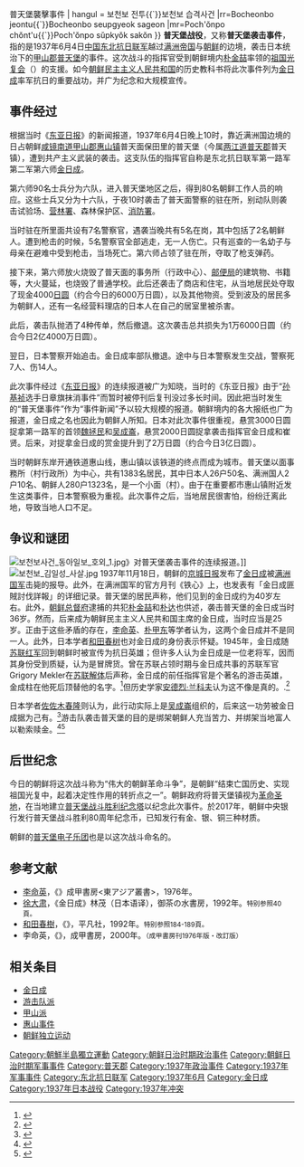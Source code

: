 {{Refimprove|time=2018-06-04T08:57:55+00:00}}
{{Infobox Military Conflict
|conflict= 普天堡战役
|partof=
|image=[[File:Grand_Monument_Samjiyon_03.jpg|200px]]
|caption=[[两江道|两江道]][[三池渊市|三池渊市]]的普天堡战役纪念碑
|date= 1937年6月4日—6月5日
|place= {{KOR-JPN}}[[咸镜南道|咸镜南道]][[甲山郡|甲山郡]]普天面保田里<br>（今[[朝鲜民主主义人民共和国|朝鲜民主主义人民共和国]][[两江道|两江道]][[普天郡|普天郡]][[普天堡|普天堡]]）
|casus=
|territory=
|result= 金日成的游击队成功袭击当地警察后撤退，此役为金日成及其后代统治朝鲜提供依据。
|combatant1=[[东北抗日联军|东北抗日联军]]<br>[[祖国光复会|祖国光复会]]
|combatant2={{JPN-EMP}}
|commander1=[[金日成|金日成]]<br>[[崔贤|崔贤]]<br>{{link-ko|朴达|박달}}<br>[[朴金喆|朴金喆]]
|commander2=
|strength1=90余人
|strength2=6月4日9名警察<br>6月5日增援部队人数不详
|casualties1=6月5日：25人死亡、30人负伤
|casualties2=6月4日：平民2人<br>6月5日：7名警察死亡、14名警察负伤
|notes=
}}
{{Infobox Korean name
| hanja = 普天堡戰鬪{{`}}普天堡襲擊事件
| hangul = 보천보 전투{{`}}보천보 습격사건
|rr=Bocheonbo jeontu{{`}}Bocheonbo seupgyeok sageon
|mr=Poch'ŏnpo chŏnt'u{{`}}Poch'ŏnpo sŭpkyŏk sakŏn
}}
'''普天堡战役'''，又称'''普天堡袭击事件'''，指的是1937年6月4日[[中华民国|中国]][[东北抗日联军|东北抗日联军]]越过[[满洲帝国|满洲帝国]]与[[日治朝鲜|朝鲜]]的边境，袭击日本统治下的[[甲山郡|甲山郡]][[普天堡|普天堡]]的事件。这次战斗的指挥官受到朝鲜境内[[朴金喆|朴金喆]]率领的[[祖国光复会|祖国光复会]]（{{lang|ko|조국광복회}}）的支援。如今[[朝鲜民主主义人民共和国|朝鲜民主主义人民共和国]]的历史教科书将此次事件列为[[金日成|金日成]]率军抗日的重要战功，并广为纪念和大规模宣传。

==事件经过==
根据当时《[[东亚日报|东亚日报]]》的新闻报道，1937年6月4日晚上10时，靠近满洲国边境的日占朝鲜[[咸镜南道|咸镜南道]][[甲山郡|甲山郡]][[惠山镇|惠山镇]]普天面保田里的普天堡（今属[[两江道|两江道]][[普天郡|普天郡]]普天镇），遭到共产主义武装的袭击。这支队伍的指挥官自称是东北抗日联军第一路军第二军第六师[[金日成|金日成]]。

第六师90名士兵分为六队，进入普天堡地区之后，得到80名朝鲜工作人员的响应。这些士兵又分为十六队，于夜10时袭击了普天面警察的驻在所，别动队则袭击试验场、[[林业局|营林署]]、森林保护区、[[消防局|消防署]]。

当时驻在所里面共设有7名警察官，遇袭当晚共有5名在岗，其中包括了2名朝鲜人。遭到枪击的时候，5名警察官全部逃走，无一人伤亡。只有巡查的一名幼子与母亲在避难中受到枪击，当场死亡。第六师占领了驻在所，夺取了枪支弹药。

接下来，第六师放火烧毁了普天面的事务所（行政中心）、[[邮政局|邮便局]]的建筑物、书籍等，大火蔓延，也烧毁了普通学校。此后还袭击了商店和住宅，从当地居民处夺取了现金4000[[日圆|日圆]]（约合今日的6000万日圆），以及其他物资。受到波及的居民多为朝鲜人，还有一名经营料理店的日本人在自己的居室里被杀害。

此后，袭击队抛洒了4种传单，然后撤退。这次袭击总共损失为1万6000日圆（约合今日2亿4000万日圆）。

翌日，日本警察开始追击。金日成率部队撤退。途中与日本警察发生交战，警察死7人、伤14人。

此次事件经过《[[东亚日报|东亚日报]]》的连续报道被广为知晓，当时的《东亚日报》由于“[[孙基祯|孙基祯]]选手日章旗抹消事件”而暂时被停刊后复刊没过多长时间。因此把当时发生的“普天堡事件”作为“事件新闻”予以较大规模的报道。朝鲜境内的各大报纸也广为报道，金日成之名也因此为朝鲜人所知。日本对此次事件很重视，悬赏3000日圆捉拿第一路军的首领[[魏拯民|魏拯民]]和[[吴成崙|吴成崙]]，悬赏2000日圆捉拿袭击指挥官金日成和崔贤。后来，对捉拿金日成的赏金提升到了2万日圆（约合今日3亿日圆）。

当时朝鲜东岸开通铁道惠山线，惠山镇以该铁道的终点而成为城市。普天堡以面事務所（村行政所）为中心，共有1383名居民，其中日本人26户50名、满洲国人2户10名、朝鲜人280户1323名，是一个小面（村）。由于在重要都市惠山镇附近发生这类事件，日本警察极为重视。此次事件之后，当地居民很害怕，纷纷迁离此地，导致当地人口不足。

==争议和谜团==
[[File:보천보사건_동아일보_호외_1.jpg|thumb]]》对普天堡袭击事件的连续报道。]]
[[File:보천보_김일성_사살.jpg|thumb]]
1937年11月18日，朝鲜的[[京城日报|京城日报]]发布了[[金日成|金日成]]被[[满洲国军|满洲国军]]击毙的报导。此外，在满洲国军的官方月刊《铁心》上，也发表有「金日成匪賊討伐詳報」的详细记录。普天堡的居民声称，他们见到的金日成约为40岁左右。此外，[[朝鲜总督府|朝鲜总督府]]逮捕的共犯[[朴金喆|朴金喆]]和[[朴达|朴达]]也供述，袭击普天堡的金日成当时36岁。然而，后来成为朝鲜民主主义人民共和国主席的金日成，当时应当是25岁。正由于这些矛盾的存在，[[李命英|李命英]]、[[朴甲东|朴甲东]]等学者认为，这两个金日成并不是同一人。此外，日本学者[[和田春树|和田春树]]也对金日成的身份表示怀疑。1945年，金日成随[[苏联红军|苏联红军]]回到朝鲜时被宣传为抗日英雄；但许多人认为金日成是一位老将军，因而其身份受到质疑，认为是冒牌货。曾在苏联占领时期与金日成共事的苏联军官Grigory Mekler在[[苏联解体|苏联解体]]后声称，金日成的前任指挥官是个著名的游击英雄，金成柱在他死后顶替他的名字。<ref>{{cite news |title= Soviets groomed Kim Il Sung for leadership |url= http://vn.vladnews.ru/Arch/2003/ISS345/News/upd10.HTM |archiveurl= https://web.archive.org/web/20090610172839/http://vn.vladnews.ru/Arch/2003/ISS345/News/upd10.HTM |archivedate= 10 June 2009 |date= 10 January 2003| work= Vladivostok News}}</ref>但历史学家[[安德烈·兰科夫|安德烈·兰科夫]]认为这不像是真的。.<ref name="Lankov">{{cite book |last=Lankov |first=Andrei |title=From Stalin to Kim Il Sung: The Formation of North Korea 1945–1960 |publisher=Rutgers University Press |year=2002 |isbn=0813531179 }}</ref>{{rp|55}}

日本学者[[佐佐木春隆|佐佐木春隆]]则认为，此行动实际上是[[吴成崙|吴成崙]]组织的，后来这一功劳被金日成据为己有。<ref>{{lang|ja|佐々木春隆『朝鮮戦争前史としての韓国独立運動の研究』国書刊行会、昭和60年、p.809-810}}</ref>游击队袭击普天堡的目的是绑架朝鲜人充当苦力、并绑架当地富人以勒索赎金。<ref>{{lang|ja|佐々木春隆『朝鮮戦争前史としての韓国独立運動の研究』国書刊行会、昭和60年、800-802頁。}}</ref><ref>{{lang|ja|徐大粛『金日成』林茂訳、御茶の水書房、1992年、47-53頁。}}</ref>

==后世纪念==
今日的朝鲜将这次战斗称为“伟大的朝鲜革命斗争”，是朝鲜“结束亡国历史、实现祖国光复中，起着决定性作用的转折点之一”。朝鲜政府将普天堡镇视为[[革命圣地|革命圣地]]，在当地建立[[普天堡戰鬥勝利紀念塔|普天堡战斗胜利纪念塔]]以纪念此次事件。於2017年，朝鲜中央银行发行普天堡战斗胜利80周年纪念币，已知发行有金、银、铜三种材质。

朝鲜的[[普天堡电子乐团|普天堡电子乐团]]也是以这次战斗命名的。

== 参考文献 ==
<references/>

* [[李命英|李命英]]，《{{lang|ja|四人の金日成}}》成甲書房<東アジア叢書>，1976年。
* [[徐大肃|徐大肃]]，《金日成》林茂（日本语译），御茶の水書房，1992年。<small>特别参照40頁。</small>
* [[和田春樹|和田春樹]]，《{{lang|ja|金日成と満州抗日戦争}}》，平凡社，1992年。<small>特别参照184-189頁。</small>
* 李命英，《{{lang|ja|北朝鮮金日成は四人いた}}》，成甲書房，2000年。<small>（成甲書房刊1976年版・改訂版）</small>

==相关条目==
*[[金日成|金日成]]
*[[游击队派|游击队派]]
*[[甲山派|甲山派]]
*[[惠山事件|惠山事件]]
*[[朝鲜独立运动|朝鲜独立运动]]


[[Category:朝鮮半島獨立運動|Category:朝鮮半島獨立運動]]
[[Category:朝鲜日治时期政治事件|Category:朝鲜日治时期政治事件]]
[[Category:朝鲜日治时期军事事件|Category:朝鲜日治时期军事事件]]
[[Category:普天郡|Category:普天郡]]
[[Category:1937年政治事件|Category:1937年政治事件]]
[[Category:1937年军事事件|Category:1937年军事事件]]
[[Category:东北抗日联军|Category:东北抗日联军]]
[[Category:1937年6月|Category:1937年6月]]
[[Category:金日成|Category:金日成]]
[[Category:1937年日本战役|Category:1937年日本战役]]
[[Category:1937年冲突|Category:1937年冲突]]